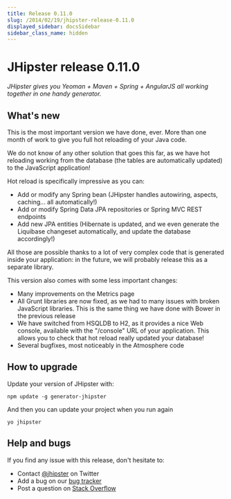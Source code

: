 ```yaml
---
title: Release 0.11.0
slug: /2014/02/19/jhipster-release-0.11.0
displayed_sidebar: docsSidebar
sidebar_class_name: hidden
---
```


JHipster release 0.11.0
==================

*JHipster gives you Yeoman + Maven + Spring + AngularJS all working together in one handy generator.*

What's new
----------

This is the most important version we have done, ever. More than one month of work to give you full hot reloading of your Java code.

We do not know of any other solution that goes this far, as we have hot reloading working from the database (the tables are automatically updated) to the JavaScript application!

Hot reload is specifically impressive as you can:

- Add or modify any Spring bean (JHipster handles autowiring, aspects, caching... all automatically!)
- Add or modify Spring Data JPA repositories or Spring MVC REST endpoints
- Add new JPA entities (Hibernate is updated, and we even generate the Liquibase changeset automatically, and update the database accordingly!)

All those are possible thanks to a lot of very complex code that is generated inside your application: in the future, we will probably release this as a separate library.

This version also comes with some less important changes:

- Many improvements on the Metrics page
- All Grunt libraries are now fixed, as we had to many issues with broken JavaScript libraries. This is the same thing we have done with Bower in the previous release
- We have switched from HSQLDB to H2, as it provides a nice Web console, available with the "/console" URL of your application. This allows you to check that hot reload really updated your database!
- Several bugfixes, most noticeably in the Atmosphere code

How to upgrade
------------

Update your version of JHipster with:

```
npm update -g generator-jhipster
```

And then you can update your project when you run again

```
yo jhipster
```

Help and bugs
--------------

If you find any issue with this release, don't hesitate to:

- Contact [@jhipster](https://twitter.com/jhipster) on Twitter
- Add a bug on our [bug tracker](https://github.com/jhipster/generator-jhipster/issues?state=open)
- Post a question on [Stack Overflow](http://stackoverflow.com/tags/jhipster/info)
